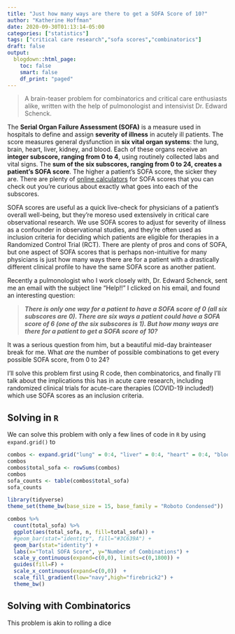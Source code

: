 ```yaml
---
title: "Just how many ways are there to get a SOFA Score of 10?"
author: "Katherine Hoffman"
date: 2020-09-30T01:13:14-05:00
categories: ["statistics"]
tags: ["critical care research","sofa scores","combinatorics"]
draft: false
output: 
  blogdown::html_page:
    toc: false
    smart: false
    df_print: "paged"
---
```


>  A brain-teaser problem for combinatorics and critical care enthusiasts alike, written with the help of pulmonologist and intensivist Dr. Edward Schenck.

The **Serial Organ Failure Assessment (SOFA)** is a measure used in hospitals to define and assign **severity of illness** in acutely ill patients. The score measures general dysfunction in **six vital organ systems**: the lung, brain, heart, liver, kidney, and blood. Each of these organs receive an **integer subscore, ranging from 0 to 4**, using routinely collected labs and vital signs. The **sum of the six subscores, ranging from 0 to 24, creates a patient’s SOFA score**. The higher a patient's SOFA score, the sicker they are. There are plenty of [online calculators](https://www.mdcalc.com/sequential-organ-failure-assessment-sofa-score) for SOFA scores that you can check out you’re curious about exactly what goes into each of the subscores.

SOFA scores are useful as a quick live-check for physicians of a patient’s overall well-being, but they’re moreso used extensively in critical care observational research. We use SOFA scores to adjust for severity of illness as a confounder in observational studies, and they’re often used as inclusion criteria for deciding which patients are eligible for therapies in a Randomized Control Trial (RCT). There are plenty of pros and cons of SOFA, but one aspect of SOFA scores that is perhaps non-intuitive for many physicians is just how many ways there are for a patient with a drastically different clinical profile to have the same SOFA score as another patient.

Recently a pulmonologist who I work closely with, Dr. Edward Schenck, sent me an email with the subject line “Help!!”
I clicked on his email, and found an interesting question:

> ***There is only one way for a patient to have a SOFA score of 0 (all six subscores are 0). There are six ways a patient could have a SOFA score of 6 (one of the six subscores is 1). But how many ways are there for a patient to get a SOFA score of 10?***

It was a serious question from him, but a beautiful mid-day brainteaser break for me. What *are* the number of possible combinations to get every possible SOFA score, from 0 to 24?

I’ll solve this problem first using R code, then combinatorics, and finally I’ll talk about the implications this has in acute care research, including randomized clinical trials for acute-care therapies (COVID-19 included!) which use SOFA scores as an inclusion criteria.

## Solving in `R`


We can solve this problem with only a few lines of code in `R` by using `expand.grid()` to 

```r
combos <- expand.grid("lung" = 0:4, "liver" = 0:4, "heart" = 0:4, "blood" = 0:4, "brain" = 0:4, "kidney" = 0:4)
combos
combos$total_sofa <- rowSums(combos)
combos
sofa_counts <- table(combos$total_sofa)
sofa_counts
```


```r
library(tidyverse)
theme_set(theme_bw(base_size = 15, base_family = "Roboto Condensed"))

combos %>%
  count(total_sofa) %>%
  ggplot(aes(total_sofa, n, fill=total_sofa)) +
  #geom_bar(stat="identity", fill="#3C639A") +
  geom_bar(stat="identity") +
  labs(x="Total SOFA Score", y="Number of Combinations") +
  scale_y_continuous(expand=c(0,0), limits=c(0,1800)) +
  guides(fill=F) +
  scale_x_continuous(expand=c(0,0))  +
  scale_fill_gradient(low="navy",high="firebrick2") +
  theme_bw()

```

## Solving with Combinatorics 

This problem is akin to rolling a dice 
